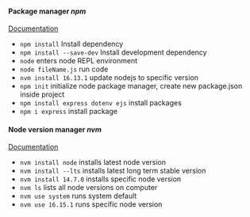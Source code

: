 #### Package manager _npm_

[Documentation](https://docs.npmjs.com/)

- `npm install` Install dependency
- `npm install --save-dev` Install development dependency
- `node` enters node REPL environment
- `node fileName.js` run code
- `nvm install 16.13.1` update nodejs to specific version
- `npm init` initialize node package manager, create new package.json inside project
- `npm install express dotenv ejs` install packages
- `npm i express` install package

#### Node version manager _nvm_

[Documentation](https://github.com/nvm-sh/nvm#usage)

- `nvm install node` installs latest node version
- `nvm install --lts` installs latest long term stable version
- `nvm install 14.7.0` installs specific node version
- `nvm ls` lists all node versions on computer
- `nvm use system` runs system default
- `nvm use 16.15.1` runs specific node version
